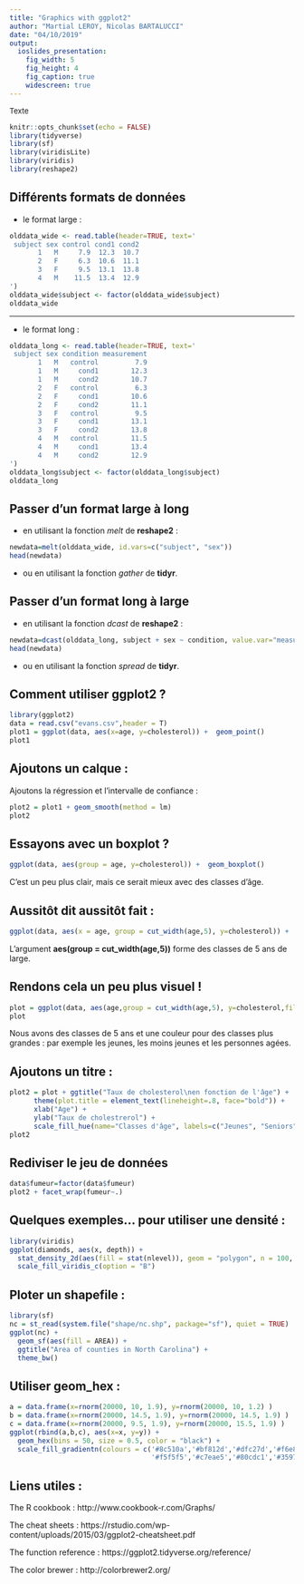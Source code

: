 ```yaml
---
title: "Graphics with ggplot2"
author: "Martial LEROY, Nicolas BARTALUCCI"
date: "04/10/2019"
output:
  ioslides_presentation:
    fig_width: 5
    fig_height: 4
    fig_caption: true
    widescreen: true
---
```


<font size="2"> Texte </font>

```r
knitr::opts_chunk$set(echo = FALSE)
library(tidyverse)
library(sf)
library(viridisLite)
library(viridis)
library(reshape2)
```

## Différents formats de données

- le format large :
```r
olddata_wide <- read.table(header=TRUE, text='
 subject sex control cond1 cond2
       1   M     7.9  12.3  10.7
       2   F     6.3  10.6  11.1
       3   F     9.5  13.1  13.8
       4   M    11.5  13.4  12.9
')
olddata_wide$subject <- factor(olddata_wide$subject)
olddata_wide
```

----

- le format long :
```r
olddata_long <- read.table(header=TRUE, text='
 subject sex condition measurement
       1   M   control         7.9
       1   M     cond1        12.3
       1   M     cond2        10.7
       2   F   control         6.3
       2   F     cond1        10.6
       2   F     cond2        11.1
       3   F   control         9.5
       3   F     cond1        13.1
       3   F     cond2        13.8
       4   M   control        11.5
       4   M     cond1        13.4
       4   M     cond2        12.9
')
olddata_long$subject <- factor(olddata_long$subject)
olddata_long
```


## Passer d'un format large à long

- en utilisant la fonction *melt* de **reshape2** :
```r
newdata=melt(olddata_wide, id.vars=c("subject", "sex"))
head(newdata)
```

- ou en utilisant la fonction *gather* de **tidyr**.

## Passer d'un format long à large

- en utilisant la fonction *dcast* de **reshape2** :
```r
newdata=dcast(olddata_long, subject + sex ~ condition, value.var="measurement")
head(newdata)
```

- ou en utilisant la fonction *spread* de **tidyr**.

## Comment utiliser **ggplot2** ? {.smaller}
```r
library(ggplot2)
data = read.csv("evans.csv",header = T)
plot1 = ggplot(data, aes(x=age, y=cholesterol)) +  geom_point()
plot1
```

## Ajoutons un calque : {.smaller}
Ajoutons la régression et l'intervalle de confiance :
```r
plot2 = plot1 + geom_smooth(method = lm)
plot2
```


## Essayons avec un boxplot ? {.smaller}
```r
ggplot(data, aes(group = age, y=cholesterol)) +  geom_boxplot()
```

C'est un peu plus clair, mais ce serait mieux avec des classes d'âge.

## Aussitôt dit aussitôt fait : {.smaller}
```r
ggplot(data, aes(x = age, group = cut_width(age,5), y=cholesterol)) +  geom_boxplot()
```

L'argument **aes(group = cut_width(age,5))** forme des classes de 5 ans de large.


## Rendons cela un peu plus visuel ! {.smaller}
```r
plot = ggplot(data, aes(age,group = cut_width(age,5), y=cholesterol,fill=cut_width(age,15))) +  geom_boxplot()
plot
```

Nous avons des classes de 5 ans et une couleur pour des classes plus grandes : par exemple les jeunes, les moins jeunes et les personnes agées.

## Ajoutons un titre : {.smaller}

```r
plot2 = plot + ggtitle("Taux de cholesterol\nen fonction de l'âge") + 
      theme(plot.title = element_text(lineheight=.8, face="bold")) +
      xlab("Age") +
      ylab("Taux de cholestrerol") +
      scale_fill_hue(name="Classes d'âge", labels=c("Jeunes", "Seniors", "Agés"))
plot2
```

## Rediviser le jeu de données {.smaller}

```r
data$fumeur=factor(data$fumeur)
plot2 + facet_wrap(fumeur~.)
```

## Quelques exemples... pour utiliser une densité : {.smaller}

```r
library(viridis)
ggplot(diamonds, aes(x, depth)) +
  stat_density_2d(aes(fill = stat(nlevel)), geom = "polygon", n = 100, bins = 10, contour = TRUE) +
  scale_fill_viridis_c(option = "B")
```

## Ploter un shapefile : {.smaller}

```r
library(sf)
nc = st_read(system.file("shape/nc.shp", package="sf"), quiet = TRUE)
ggplot(nc) +
  geom_sf(aes(fill = AREA)) +
  ggtitle("Area of counties in North Carolina") +
  theme_bw()
```

## Utiliser geom_hex : {.smaller}

```r
a = data.frame(x=rnorm(20000, 10, 1.9), y=rnorm(20000, 10, 1.2) )
b = data.frame(x=rnorm(20000, 14.5, 1.9), y=rnorm(20000, 14.5, 1.9) )
c = data.frame(x=rnorm(20000, 9.5, 1.9), y=rnorm(20000, 15.5, 1.9) )
ggplot(rbind(a,b,c), aes(x=x, y=y)) +
  geom_hex(bins = 50, size = 0.5, color = "black") +
  scale_fill_gradientn(colours = c('#8c510a','#bf812d','#dfc27d','#f6e8c3',
                                   '#f5f5f5','#c7eae5','#80cdc1','#35978f','#01665e'))
```

## Liens utiles : {.smaller}

The R cookbook : http://www.cookbook-r.com/Graphs/

The cheat sheets : https://rstudio.com/wp-content/uploads/2015/03/ggplot2-cheatsheet.pdf

The function reference : https://ggplot2.tidyverse.org/reference/

The color brewer : http://colorbrewer2.org/


